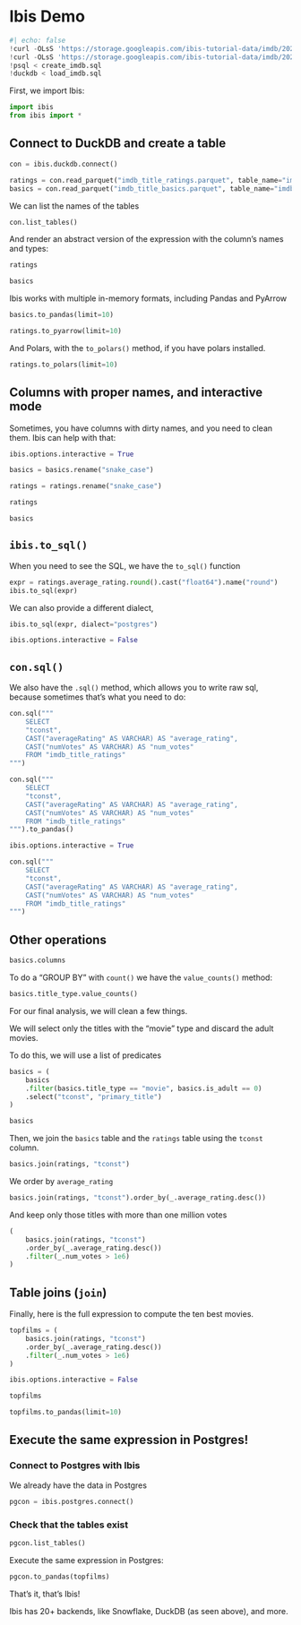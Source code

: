 # Ibis Demo

```python
#| echo: false
!curl -OLsS 'https://storage.googleapis.com/ibis-tutorial-data/imdb/2024-03-22/imdb_title_ratings.parquet'
!curl -OLsS 'https://storage.googleapis.com/ibis-tutorial-data/imdb/2024-03-22/imdb_title_basics.parquet'
!psql < create_imdb.sql
!duckdb < load_imdb.sql
```

First, we import Ibis:

```python
import ibis
from ibis import *
```

## Connect to DuckDB and create a table

```python
con = ibis.duckdb.connect()

ratings = con.read_parquet("imdb_title_ratings.parquet", table_name="imdb_title_ratings")
basics = con.read_parquet("imdb_title_basics.parquet", table_name="imdb_title_basics")
```

We can list the names of the tables

```python
con.list_tables()
```

And render an abstract version of the expression with the column's names and types:

```python
ratings
```

```python
basics
```

Ibis works with multiple in-memory formats, including Pandas and PyArrow

```python
basics.to_pandas(limit=10)
```

```python
ratings.to_pyarrow(limit=10)
```

And Polars, with the `to_polars()` method, if you have polars installed. 


```python
ratings.to_polars(limit=10)
```

## Columns with proper names, and interactive mode

Sometimes, you have columns with dirty names, and you need to clean them. Ibis 
can help with that:

```python
ibis.options.interactive = True
```

```python
basics = basics.rename("snake_case")
```

```python
ratings = ratings.rename("snake_case")
```

```python
ratings
```

```python
basics
```

## `ibis.to_sql()`

When you need to see the SQL, we have the `to_sql()` function

```python
expr = ratings.average_rating.round().cast("float64").name("round")
ibis.to_sql(expr)
```

We can also provide a different dialect,

```python
ibis.to_sql(expr, dialect="postgres")
```

```python
ibis.options.interactive = False
```

## `con.sql()`

We also have the `.sql()` method, which allows you to write raw sql, because 
sometimes that's what you need to do:

```python
con.sql("""
    SELECT
    "tconst",
    CAST("averageRating" AS VARCHAR) AS "average_rating",
    CAST("numVotes" AS VARCHAR) AS "num_votes"
    FROM "imdb_title_ratings"
""")
```

```python
con.sql("""
    SELECT
    "tconst",
    CAST("averageRating" AS VARCHAR) AS "average_rating",
    CAST("numVotes" AS VARCHAR) AS "num_votes"
    FROM "imdb_title_ratings"
""").to_pandas()
```

```python
ibis.options.interactive = True
```

```python
con.sql("""
    SELECT
    "tconst",
    CAST("averageRating" AS VARCHAR) AS "average_rating",
    CAST("numVotes" AS VARCHAR) AS "num_votes"
    FROM "imdb_title_ratings"
""")
```

## Other operations

```python
basics.columns
```

To do a "GROUP BY" with `count()` we have the `value_counts()` method:

```python
basics.title_type.value_counts()
```

For our final analysis, we will clean a few things.

We will select only the titles with the "movie" type and discard the adult movies.

To do this, we will use a list of predicates

```python
basics = (
    basics
    .filter(basics.title_type == "movie", basics.is_adult == 0)
    .select("tconst", "primary_title")
)
```

```python
basics
```

Then, we join the `basics` table and the `ratings` table using the `tconst` column.

```python
basics.join(ratings, "tconst")
```

We order by `average_rating`

```python
basics.join(ratings, "tconst").order_by(_.average_rating.desc())
```

And keep only those titles with more than one million votes

```python
(
    basics.join(ratings, "tconst")
    .order_by(_.average_rating.desc())
    .filter(_.num_votes > 1e6)
)
```

## Table joins (`join`)

Finally, here is the full expression to compute the ten best movies.

```python
topfilms = (
    basics.join(ratings, "tconst")
    .order_by(_.average_rating.desc())
    .filter(_.num_votes > 1e6)
)
```

```python
ibis.options.interactive = False
```

```python
topfilms
```

```python
topfilms.to_pandas(limit=10)
```

## Execute the same expression in Postgres!

### Connect to Postgres with Ibis

We already have the data in Postgres

```python
pgcon = ibis.postgres.connect()
```

### Check that the tables exist

```python
pgcon.list_tables()
```

Execute the same expression in Postgres:

```python
pgcon.to_pandas(topfilms)
```

That's it, that's Ibis!

Ibis has 20+ backends, like Snowflake, DuckDB (as seen above), and more.
